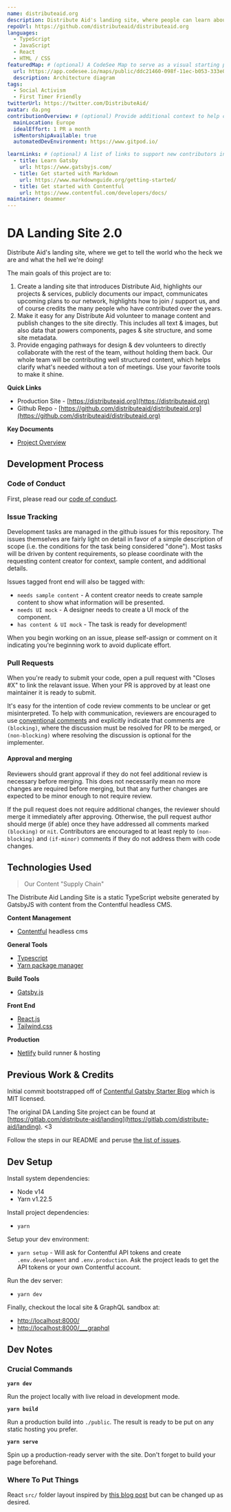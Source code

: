 ```yaml
---
name: distributeaid.org
description: Distribute Aid's landing site, where people can learn about our organization, mission, and wonderful volunteers.
repoUrl: https://github.com/distributeaid/distributeaid.org
languages:
  - TypeScript
  - JavaScript
  - React
  - HTML / CSS
featuredMap: # (optional) A CodeSee Map to serve as a visual starting point for contributors
  url: https://app.codesee.io/maps/public/ddc21460-098f-11ec-b053-333e0b8cd199
  description: Architecture diagram
tags:
  - Social Activism
  - First Timer Friendly
twitterUrl: https://twitter.com/DistributeAid/
avatar: da.png
contributionOverview: # (optional) Provide additional context to help contributors match well with your project
  mainLocation: Europe
  idealEffort: 1 PR a month
  isMentorshipAvailable: true
  automatedDevEnvironment: https://www.gitpod.io/

learnLinks: # (optional) A list of links to support new contributors in learning about your project and tech stack and culture / community
  - title: Learn Gatsby
    url: https://www.gatsbyjs.com/
  - title: Get started with Markdown
    url: https://www.markdownguide.org/getting-started/
  - title: Get started with Contentful
    url: https://www.contentful.com/developers/docs/
maintainer: deammer
---
```


<Overview>


 
# DA Landing Site 2.0

Distribute Aid's landing site, where we get to tell the world who the heck we are and what the hell we're doing!

The main goals of this project are to:

1. Create a landing site that introduces Distribute Aid, highlights our projects & services, publicly documents our impact, communicates upcoming plans to our network, highlights how to join / support us, and of course credits the many people who have contributed over the years.
2. Make it easy for any Distribute Aid volunteer to manage content and publish changes to the site directly. This includes all text & images, but also data that powers components, pages & site structure, and some site metadata.
3. Provide engaging pathways for design & dev volunteers to directly collaborate with the rest of the team, without holding them back.  Our whole team will be contributing well structured content, which helps clarify what's needed without a ton of meetings.  Use your favorite tools to make it shine.

**Quick Links**

* Production Site - [https://distributeaid.org](https://distributeaid.org)
* Github Repo - [https://github.com/distributeaid/distributeaid.org](https://github.com/distributeaid/distributeaid.org)

**Key Documents**

* [Project Overview](https://www.notion.so/distributeaid/Landing-2-0-c85002a23d94423bb79f4c64802c4c47)


Development Process
------------------------------------------------------------

### Code of Conduct

First, please read our [code of conduct](https://www.notion.so/distributeaid/Code-of-Conduct-6ba4ca07a6fa4e4da9ef8ad91757c5b4).

### Issue Tracking

Development tasks are managed in the github issues for this repository. The issues themselves are fairly light on detail in favor of a simple description of scope (i.e. the conditions for the task being considered "done"). Most tasks will be driven by content requirements, so please coordinate with the requesting content creator for context, sample content, and additional details.

Issues tagged front end will also be tagged with:

* `needs sample content` - A content creator needs to create sample content to show what information will be presented.
* `needs UI mock` - A designer needs to create a UI mock of the component.
* `has content & UI mock` - The task is ready for development!

When you begin working on an issue, please self-assign or comment on it indicating you're beginning work to avoid duplicate effort.

### Pull Requests

When you're ready to submit your code, open a pull request with "Closes #X" to link the relavant issue. When your PR is approved by at least one maintainer it is ready to submit.

It's easy for the intention of code review comments to be unclear or get misinterpreted. To help with communication, reviewers are encouraged to use [conventional comments](https://conventionalcomments.org/) and explicitly indicate that comments are `(blocking)`, where the discussion must be resolved for PR to be merged, or `(non-blocking)` where resolving the discussion is optional for the implementer.

#### Approval and merging

Reviewers should grant approval if they do not feel additional review is necessary before merging. This does not necessarily mean no more changes are required before merging, but that any further changes are expected to be minor enough to not require review.

If the pull request does not require additional changes, the reviewer should merge it immediately after approving. Otherwise, the pull request author should merge (if able) once they have addressed all comments marked `(blocking)` or `nit`. Contributors are encouraged to at least reply to `(non-blocking)` and `(if-minor)` comments if they do not address them with code changes.

Technologies Used
------------------------------------------------------------

> Our Content "Supply Chain"

The Distribute Aid Landing Site is a static TypeScript website generated by GatsbyJS with content from the Contentful headless CMS.

**Content Management**

* [Contentful](https://www.contentful.com/) headless cms

**General Tools**

* [Typescript](https://www.typescriptlang.org/)
* [Yarn package manager](https://yarnpkg.com/)

**Build Tools**

* [Gatsby.js](http://gatsbyjs.org/)

**Front End**

* [React.js](https://reactjs.org/)
* [Tailwind.css](https://tailwindcss.com/)

**Production**

* [Netlify](https://www.netlify.com/) build runner & hosting


Previous Work & Credits
------------------------------------------------------------

Initial commit bootstrapped off of [Contentful Gatsby Starter Blog](https://github.com/contentful/starter-gatsby-blog/) which is MIT licensed.

The original DA Landing Site project can be found at [https://gitlab.com/distribute-aid/landing](https://gitlab.com/distribute-aid/landing). <3

</Overview>

<Contributing>

Follow the steps in our README and peruse [the list of issues](https://github.com/distributeaid/distributeaid.org/issues).

Dev Setup
------------------------------------------------------------

Install system dependencies:

* Node v14
* Yarn v1.22.5

Install project dependencies:

* `yarn`

Setup your dev environment:

* `yarn setup` - Will ask for Contentful API tokens and create `.env.development` and `.env.production`. Ask the project leads to get the API tokens or your own Contentful account.

Run the dev server:

* `yarn dev`

Finally, checkout the local site & GraphQL sandbox at:

* [http://localhost:8000/](http://localhost:8000/)
* [http://localhost:8000/___graphql](http://localhost:8000/___graphql)


Dev Notes
------------------------------------------------------------

### Crucial Commands

**`yarn dev`**

Run the project locally with live reload in development mode.

**`yarn build`**

Run a production build into `./public`. The result is ready to be put on any static hosting you prefer.

**`yarn serve`**

Spin up a production-ready server with the site. Don't forget to build your page beforehand.

### Where To Put Things

React `src/` folder layout inspired by [this blog post](https://charles-stover.medium.com/optimal-file-structure-for-react-applications-f3e35ad0a145) but can be changed up as desired.

</Contributing>
